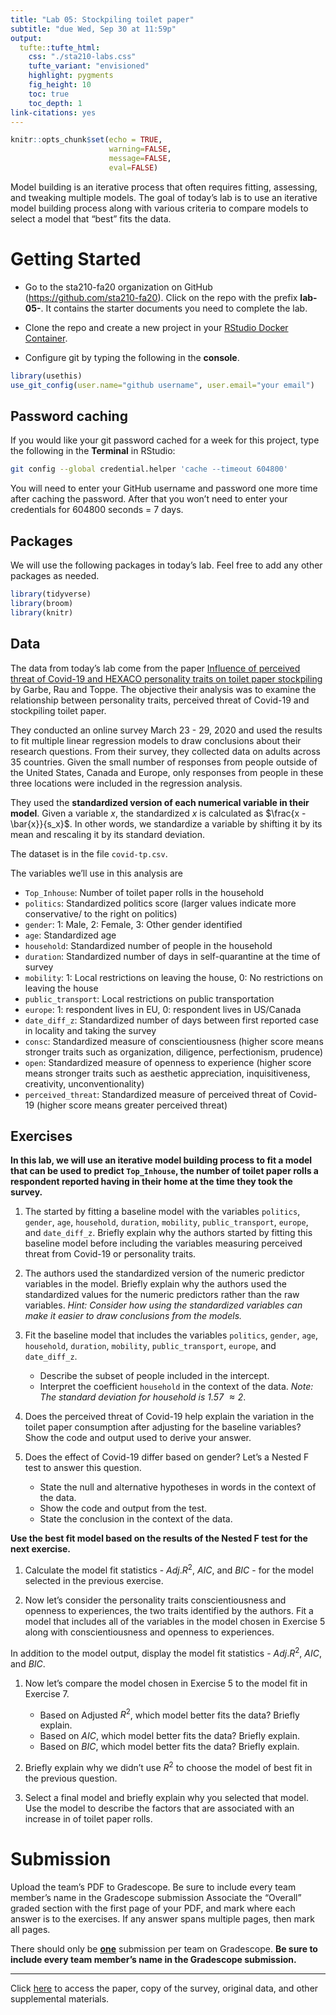```yaml
---
title: "Lab 05: Stockpiling toilet paper"
subtitle: "due Wed, Sep 30 at 11:59p"
output: 
  tufte::tufte_html:
    css: "./sta210-labs.css"
    tufte_variant: "envisioned"
    highlight: pygments
    fig_height: 10
    toc: true
    toc_depth: 1
link-citations: yes
---
```


```r
knitr::opts_chunk$set(echo = TRUE,
                      warning=FALSE, 
                      message=FALSE,
                      eval=FALSE)
```

Model building is an iterative process that often requires fitting, assessing, and tweaking multiple models. The goal of today's lab is to use an iterative model building process along with various criteria to compare models to select a model that "best" fits the data.

# Getting Started 

- Go to the sta210-fa20 organization on GitHub ([https://github.com/sta210-fa20](https://github.com/sta210-fa20)). Click on the repo with the prefix **lab-05-**. It contains the starter documents you need to complete the lab.

- Clone the repo and create a new project in your [RStudio Docker Container](https://vm-manage.oit.duke.edu). 

- Configure git by typing the following in the **console**.

```r
library(usethis)
use_git_config(user.name="github username", user.email="your email")
```

## Password caching

If you would like your git password cached for a week for this project, type the following in the **Terminal** in RStudio:

```bash
git config --global credential.helper 'cache --timeout 604800'
```

You will need to enter your GitHub username and password one more time after caching the password. After that you won't need to enter your credentials for 604800 seconds = 7 days.


## Packages

We will use the following packages in today's lab. Feel free to add any other packages as needed.

```r
library(tidyverse)
library(broom)
library(knitr)
```

## Data 

The data from today's lab come from the paper [Influence of perceived threat of Covid-19 and HEXACO personality traits on toilet paper stockpiling](https://journals.plos.org/plosone/article?id=10.1371/journal.pone.0234232#abstract0) by Garbe, Rau and Toppe. The objective their analysis was to examine the relationship between personality traits, perceived threat of Covid-19 and stockpiling toilet paper. 

They conducted an online survey March 23 - 29, 2020 and used the results to fit multiple linear regression models to draw conclusions about their research questions. From their survey, they collected data on adults across 35 countries. Given the small number of responses from people outside of the United States, Canada and Europe, only responses from people in these three locations were included in the regression analysis. 

They used the **standardized version of each numerical variable in their model**. Given a variable $x$, the standardized $x$ is calculated as $\frac{x - \bar{x}}{s_x}$. In other words, we standardize a variable by shifting it by its mean and rescaling it by its standard deviation.

The dataset is in the file `covid-tp.csv`.

The variables we'll use in this analysis are 

- `Top_Inhouse`: Number of toilet paper rolls in the household
- `politics`: Standardized politics score (larger values indicate more conservative/ to the right on politics)
- `gender`: 1: Male, 2: Female, 3: Other gender identified 
- `age`: Standardized age
- `household`: Standardized number of people in the household
- `duration`: Standardized number of days in self-quarantine at the time of survey
- `mobility`: 1: Local restrictions on leaving the house, 0: No restrictions on leaving the house
- `public_transport`: Local restrictions on public transportation
- `europe`: 1: respondent lives in EU, 0: respondent lives in US/Canada
- `date_diff_z`: Standardized number of days between first reported case in locality and taking the survey
- `consc`: Standardized measure of conscientiousness (higher score means stronger traits such as organization, diligence, perfectionism, prudence)
- `open`: Standardized measure of openness to experience (higher score means stronger traits such as aesthetic appreciation, inquisitiveness, creativity, unconventionality)
- `perceived_threat`: Standardized measure of perceived threat of Covid-19 (higher score means greater perceived threat)

## Exercises

**In this lab, we will use an iterative model building process to fit a model that can be used to predict `Top_Inhouse`,  the number of toilet paper rolls a respondent reported having in their home at the time they took the survey.**

1. The started by fitting a baseline model with the variables `politics`, `gender`, `age`, `household`, `duration`, `mobility`, `public_transport`, `europe`, and `date_diff_z`. Briefly explain why the authors started by fitting this baseline model before including the variables measuring perceived threat from Covid-19 or personality traits. 

1. The authors used the standardized version of the numeric predictor variables in the model. Briefly explain why the authors used the standardized values for the numeric predictors rather than the raw variables. *Hint: Consider how using the standardized variables can make it easier to draw conclusions from the models.*


1. Fit the baseline model that includes the variables `politics`, `gender`, `age`, `household`, `duration`, `mobility`, `public_transport`, `europe`, and `date_diff_z`. 

    - Describe the subset of people included in the intercept. 
    - Interpret the coefficient `household` in the context of the data. *Note: The standard deviation for household is 1.57 $\approx 2$*.
  
1. Does the perceived threat of Covid-19 help explain the variation in the toilet paper consumption after adjusting for the baseline variables? Show the code and output used to derive your answer. 

1. Does the effect of Covid-19 differ based on gender? Let's a Nested F test to answer this question. 

    - State the null and alternative hypotheses in words in the context of the data. 
    - Show the code and output from the test. 
    - State the conclusion in the context of the data.

**Use the best fit model based on the results of the Nested F test for the next exercise.**

1. Calculate the model fit statistics - $Adj. R^2$, $AIC$, and $BIC$ - for the model selected in the previous exercise.

1. Now let's consider the personality traits conscientiousness  and openness to experiences, the two traits identified by the authors. Fit a model that includes all of the variables in the model chosen in Exercise 5 along with conscientiousness and openness to experiences. 

In addition to the model output, display the model fit statistics - $Adj. R^2$, $AIC$, and $BIC$.  

1. Now let's compare the model chosen in Exercise 5 to the model fit in Exercise 7. 

     - Based on Adjusted $R^2$, which model better fits the data? Briefly explain. 
     - Based on $AIC$, which model better fits the data? Briefly explain.  
     - Based on $BIC$, which model better fits the data? Briefly explain. 

1. Briefly explain why we didn't use $R^2$ to choose the model of best fit in the previous question. 


1. Select a final model and briefly explain why you selected that model. Use the model to describe the factors that are associated with an increase in of toilet paper rolls. 

# Submission 

Upload the team's PDF to Gradescope. Be sure to include every team member's name in the Gradescope submission Associate the "Overall" graded section with the first page of your PDF, and mark where each answer is  to the exercises. If any answer spans multiple pages, then mark all pages.

There should only be **<u>one</u>** submission per team on Gradescope. **Be sure to include every team member's name in the Gradescope submission.**

<hr>

Click [here](https://journals.plos.org/plosone/article?id=10.1371/journal.pone.0234232#abstract0) to access the paper, copy of the survey, original data, and other supplemental materials.
